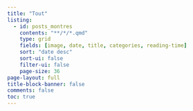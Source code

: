```yaml
---
title: "Tout"
listing:
  - id: posts_montres
    contents: "**/*/*.qmd"
    type: grid
    fields: [image, date, title, categories, reading-time] 
    sort: "date desc"
    sort-ui: false
    filter-ui: false
    page-size: 36     
page-layout: full
title-block-banner: false
comments: false
toc: true
---
```




